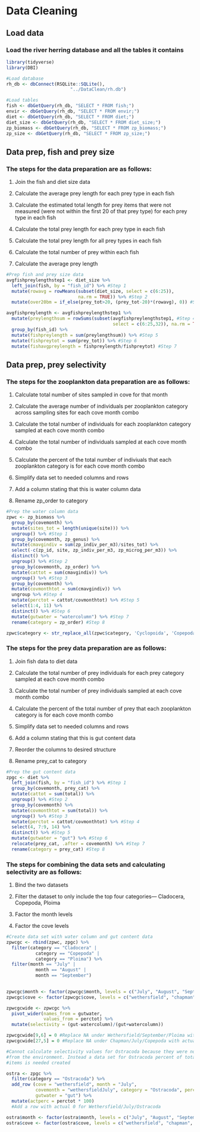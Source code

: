 # Data Cleaning

## Load data

### Load the river herring database and all the tables it contains

```r
library(tidyverse)
library(DBI)

#Load database
rh_db <- dbConnect(RSQLite::SQLite(),
                        "../DataClean/rh.db")

#Load tables
fish <- dbGetQuery(rh_db, "SELECT * FROM fish;")
envir <- dbGetQuery(rh_db, "SELECT * FROM envir;")
diet <- dbGetQuery(rh_db, "SELECT * FROM diet;")
diet_size <- dbGetQuery(rh_db, "SELECT * FROM diet_size;")
zp_biomass <- dbGetQuery(rh_db, "SELECT * FROM zp_biomass;")
zp_size <- dbGetQuery(rh_db, "SELECT * FROM zp_size;")
```

## Data prep, fish and prey size

### The steps for the data preparation are as follows:
  
1. Join the fish and diet size data
  
2. Calculate the average prey length for each prey type in each fish
  
3. Calculate the estimated total length for prey items that were not measured (were not within the first 20 of that prey type) for each prey type in each fish 
 
4. Calculate the total prey length for each prey type in each fish
 
5. Calculate the total prey length for all prey types in each fish
 
6. Calculate the total number of prey within each fish
 
7. Calculate the average prey length

```r
#Prep fish and prey size data
avgfishpreylengthstep1 <- diet_size %>%
  left_join(fish, by = "fish_id") %>% #Step 1
  mutate(rowavg = rowMeans(subset(diet_size, select = c(6:25)), 
                           na.rm = TRUE)) %>% #Step 2 
  mutate(over20bm = if_else(prey_tot>20, (prey_tot-20)*(rowavg), 0)) #Step 3

avgfishpreylength <- avgfishpreylengthstep1 %>%
  mutate(preylengthsum = rowSums(subset(avgfishpreylengthstep1, #Step 4
                                        select = c(6:25,32)), na.rm = TRUE)) %>% 
  group_by(fish_id) %>% 
  mutate(fishpreylength = sum(preylengthsum)) %>% #Step 5
  mutate(fishpreytot = sum(prey_tot)) %>% #Step 6
  mutate(fishavgpreylength = fishpreylength/fishpreytot) #Step 7

```

## Data prep, prey selectivity

### The steps for the zooplankton data preparation are as follows:

1. Calculate total number of sites sampled in cove for that month
  
2. Calculate the average number of individuals per zooplankton category across sampling sites for each cove month combo
  
3. Calculate the total number of individuals for each zooplankton category sampled at each cove month combo
  
4. Calculate the total number of individuals sampled at each cove month combo
  
5. Calculate the percent of the total number of indiviuals that each zooplankton category is for each cove month combo
  
6. Simplify data set to needed columns and rows
  
7. Add a column stating that this is water column data
  
8. Rename zp_order to category

```r
#Prep the water column data
zpwc <- zp_biomass %>%
  group_by(covemonth) %>%
  mutate(sites_tot = length(unique(site))) %>%
  ungroup() %>% #Step 1
  group_by(covemonth, zp_genus) %>%
  mutate(cmavgindiv = sum(zp_indiv_per_m3)/sites_tot) %>% 
  select(-c(zp_id, site, zp_indiv_per_m3, zp_microg_per_m3)) %>%
  distinct() %>%
  ungroup() %>% #Step 2
  group_by(covemonth, zp_order) %>%
  mutate(cattot = sum(cmavgindiv)) %>%
  ungroup() %>% #Step 3
  group_by(covemonth) %>%
  mutate(covmonthtot = sum(cmavgindiv)) %>%
  ungroup %>% #Step 4
  mutate(perctot = cattot/covmonthtot) %>% #Step 5
  select(1:4, 11) %>%
  distinct() %>% #Step 6
  mutate(gutwater = "watercolumn") %>% #Step 7
  rename(category = zp_order) #Step 8

zpwc$category <- str_replace_all(zpwc$category, 'Cyclopoida', 'Copepoda')
```

### The steps for the prey data preparation are as follows:
  
1. Join fish data to diet data
  
2. Calculate the total number of prey individuals for each prey category sampled at each cove month combo
  
3. Calculate the total number of prey individuals sampled at each cove month combo
  
4. Calculate the percent of the total number of prey that each zooplankton category is for each cove month combo
  
5. Simplify data set to needed columns and rows
  
6. Add a column stating that this is gut content data
  
7. Reorder the columns to desired structure
  
8. Rename prey_cat to category

```r
#Prep the gut content data
zpgc <- diet %>%
  left_join(fish, by = "fish_id") %>% #Step 1
  group_by(covemonth, prey_cat) %>%
  mutate(cattot = sum(total)) %>%
  ungroup() %>% #Step 2
  group_by(covemonth) %>%
  mutate(covmonthtot = sum(total)) %>%
  ungroup() %>% #Step 3
  mutate(perctot = cattot/covmonthtot) %>% #Step 4
  select(4, 7:9, 14) %>%
  distinct() %>% #Step 5
  mutate(gutwater = "gut") %>% #Step 6
  relocate(prey_cat, .after = covemonth) %>% #Step 7
  rename(category = prey_cat) #Step 8

```

### The steps for combining the data sets and calculating selectivity are as follows:

1. Bind the two datasets
  
2. Filter the dataset to only include the top four categories--- Cladocera, Copepoda, Ploima
  
3. Factor the month levels
  
4. Factor the cove levels

```r
#Create data set with water column and gut content data
zpwcgc <- rbind(zpwc, zpgc) %>%
  filter(category == "Cladocera" | 
           category == "Copepoda" | 
           category == "Ploima") %>%
  filter(month == "July" |
           month == "August" |
           month == "September")
  

zpwcgc$month <- factor(zpwcgc$month, levels = c("July", "August", "September"))
zpwcgc$cove <- factor(zpwcgc$cove, levels = c("wethersfield", "chapman", "hamburg"))

zpwcgcwide <- zpwcgc %>%
  pivot_wider(names_from = gutwater,
              values_from = perctot) %>%
  mutate(selectivity = (gut-watercolumn)/(gut+watercolumn))

zpwcgcwide[9,6] = 0 #Replace NA under Wethersfield/September/Ploima with actual 0
zpwcgcwide[27,5] = 0 #Replace NA under Chapman/July/Copepoda with actual 0

#Cannot calculate selectivity values for Ostracoda because they were not sampled
#from the environment. Instead a data set for Ostracoda percent of total prey
#items is needed created

ostra <- zpgc %>%
  filter(category == "Ostracoda") %>%
  add_row (cove = "wethersfield", month = "July", 
           covemonth = "wethersfieldJuly", category = "Ostracoda", perctot = 0, 
           gutwater = "gut") %>%
  mutate(actperc = perctot * 100)
  #Add a row with actual 0 for Wethersfield/July/Ostracoda

ostra$month <- factor(ostra$month, levels = c("July", "August", "September"))
ostra$cove <- factor(ostra$cove, levels = c("wethersfield", "chapman", "hamburg"))

```